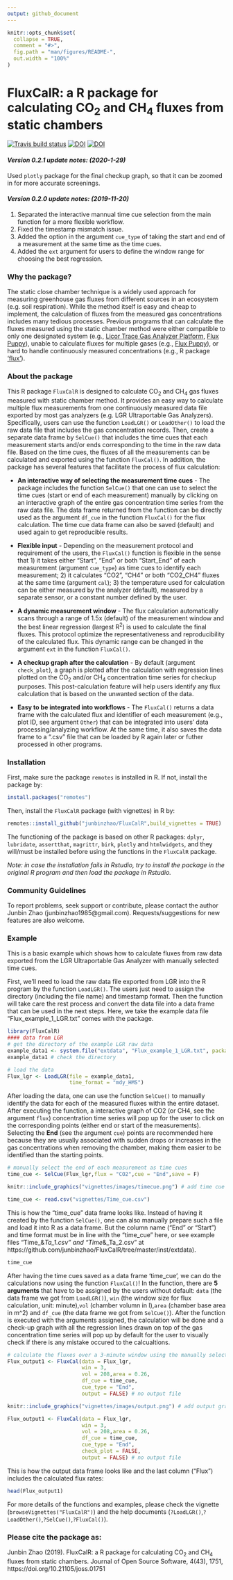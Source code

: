 ```yaml
---
output: github_document
---
```


<!-- README.md is generated from README.Rmd. Please edit that file -->

```r
knitr::opts_chunk$set(
  collapse = TRUE,
  comment = "#>",
  fig.path = "man/figures/README-",
  out.width = "100%"
)
```

# FluxCalR: a R package for calculating CO<sub>2</sub> and CH<sub>4</sub> fluxes from static chambers

<!-- badges: start -->
[![Travis build status](https://travis-ci.com/junbinzhao/FluxCalR.svg?branch=master)](https://travis-ci.com/junbinzhao/FluxCalR)
[![DOI](https://joss.theoj.org/papers/10.21105/joss.01751/status.svg)](https://doi.org/10.21105/joss.01751)
[![DOI](https://zenodo.org/badge/DOI/10.5281/zenodo.3549398.svg)](https://doi.org/10.5281/zenodo.3549398)
<!-- badges: end -->

#### *Version 0.2.1 update notes: (2020-1-29)*
Used `plotly` package for the final checkup graph, so that it can be zoomed in for more accurate screenings.  

#### *Version 0.2.0 update notes: (2019-11-20)*
1. Separated the interactive mannual time cue selection from the main function for a more flexible workflow.
2. Fixed the timestamp mismatch issue.
3. Added the option in the argument `cue_type` of taking the start and end of a measurement at the same time as the time cues.
4. Added the `ext` argument for users to define the window range for choosing the best regression. 


### Why the package?

The static close chamber technique is a widely used approach for measuring greenhouse gas fluxes from different sources in an ecosystem (e.g. soil respiration). While the method itself is easy and cheap to implement, the calculation of fluxes from the measured gas concentrations includes many tedious processes. Previous programs that can calculate the fluxes measured using the static chamber method were either compatible to only one designated system (e.g., [Licor Trace Gas Analyzer Platform](https://www.licor.com/env/products/trace_gas/), [Flux Puppy](https://www.sciencedirect.com/science/article/pii/S0168192319301522)), unable to calculate fluxes for multiple gases (e.g., [Flux Puppy](https://www.sciencedirect.com/science/article/pii/S0168192319301522)), or hard to handle continuously measured concentrations (e.g., R package ['flux'](https://cran.r-project.org/web/packages/flux/index.html)). 

### About the package

This R package `FluxCalR` is designed to calculate CO<sub>2</sub> and CH<sub>4</sub> gas fluxes measured with static chamber method. It provides an easy way to calculate multiple flux measurements from one continuously measured data file exported by most gas analyzers (e.g. LGR Ultraportable Gas Analyzers). Specifically, users can use the function `LoadLGR()` or `LoadOther()` to load the raw data file that includes the gas concentration records. Then, create a separate data frame by `SelCue()` that includes the time cues that each measurement starts and/or ends corresponding to the time in the raw data file. Based on the time cues, the fluxes of all the measurements can be calculated and exported using the function `FluxCal()`. In addition, the package has several features that facilitate the process of flux calculation:

* **An interactive way of selecting the measurement time cues** - The package includes the function `SelCue()` that one can use to select the time cues (start or end of each measurement) manually by clicking on an interactive graph of the entire gas concentration time series from the raw data file. The data frame returned from the function can be directly used as the argument `df_cue` in the function `FluxCal()` for the flux calculation. The time cue data frame can also be saved (default) and used again to get reproducible results.   

* **Flexible input** - Depending on the measurement protocol and requirement of the users, the `FluxCal()` function is flexible in the sense that 1) it takes either "Start", "End" or both "Start_End" of each measurement (argument `cue_type`) as time cues to identify each measurement; 2) it calculates "CO2", "CH4" or both "CO2_CH4" fluxes at the same time (argument `cal`); 3) the temperature used for calculation can be either measured by the analyzer (default), measured by a separate sensor, or a constant number defined by the user. 

* **A dynamic measurement window** - The flux calculation automatically scans through a range of 1.5x (default) of the measurement window and the best linear regression (largest R<sup>2</sup>) is used to calculate the final fluxes. This protocol optimize the representativeness and reproducibility of the calculated flux. This dynamic range can be changed in the argument `ext` in the function `FluxCal()`. 

* **A checkup graph after the calculation** - By default (argument `check_plot`), a graph is plotted after the calculation with regression lines plotted on the CO<sub>2</sub> and/or CH<sub>4</sub> concentration time series for checkup purposes. This post-calculation feature will help users identify any flux calculation that is based on the unwanted section of the data. 

* **Easy to be integrated into workflows** - The `FluxCal()` returns a data frame with the calculated flux and identifier of each measurement (e.g., plot ID, see argument `Other`) that can be integrated into users' data processing/analyzing workflow. At the same time, it also saves the data frame to a ".csv" file that can be loaded by R again later or futher processed in other programs. 


### Installation

First, make sure the package `remotes` is installed in R. If not, install the package by: 
```r
install.packages("remotes")
```
Then, install the `FluxCalR` package (with vignettes) in R by:
```r
remotes::install_github("junbinzhao/FluxCalR",build_vignettes = TRUE)
```
The functioning of the package is based on other R packages: `dplyr`, `lubridate`, `assertthat`, `magrittr`, `birk`, `plotly` and `htmlwidgets`, and they will/must be installed before using the functions in the `FluxCalR` package.

*Note: in case the installation fails in Rstudio, try to install the package in the original R program and then load the package in Rstudio.* 




### Community Guidelines

To report problems, seek support or contribute, please contact the author Junbin Zhao (junbinzhao1985@gmail.com). Requests/suggestions for new features are also welcome.


### Example

This is a basic example which shows how to calculate fluxes from raw data exported from the LGR Ultraportable Gas Analyzer with manually selected time cues.

First, we'll need to load the raw data file exported from LGR into the R program by the function `LoadLGR()`. The users just need to assign the directory (including the file name) and timestamp format. Then the function will take care the rest process and convert the data file into a data frame that can be used in the next steps. Here, we take the example data file "Flux_example_1_LGR.txt" comes with the package. 

```r
library(FluxCalR)
#### data from LGR
# get the directory of the example LGR raw data
example_data1 <- system.file("extdata", "Flux_example_1_LGR.txt", package = "FluxCalR")
example_data1 # check the directory

# load the data
Flux_lgr <- LoadLGR(file = example_data1,
                    time_format = "mdy_HMS")
```

After loading the data, one can use the function `SelCue()` to manually identify the data for each of the measured fluxes within the entire dataset. After executing the function, a interactive graph of CO2 (or CH4, see the argument `flux`) concentration time series will pop up for the user to click on the corresponding points (either end or start of the measurements). Selecting the **End** (see the argument `cue`) points are recommended here because they are usually associated with sudden drops or increases in the gas concentrations when removing the chamber, making them easier to be identified than the starting points. 

```r
# manually select the end of each measurement as time cues
time_cue <- SelCue(Flux_lgr,flux = "CO2",cue = "End",save = F)
```

```r
knitr::include_graphics("vignettes/images/timecue.png") # add time cue graph with limited width
```

```r
time_cue <- read.csv("vignettes/Time_cue.csv")
```

This is how the "time_cue" data frame looks like. Instead of having it created by the function `SelCue()`, one can also manually prepare such a file and load it into R as a data frame. But the column name ("End" or "Start") and time format must be in line with the "time_cue" here, or see example files "Time_&_Ta_1.csv" and "Time_&_Ta_2.csv" at https://github.com/junbinzhao/FluxCalR/tree/master/inst/extdata).  

```r
time_cue
```

After having the time cues saved as a data frame 'time_cue', we can do the calculations now using the function `FluxCal()`! In the function, there are **5 arguments** that have to be assigned by the users without default: `data` (the data frame we got from `LoadLGR()`), `win` (the window size for flux calculation, unit: minute),`vol` (chamber volumn in l),`area` (chamber base area in m^2) and `df_cue` (the data frame we got from `SelCue()`). After the function is executed with the arguments assigned, the calculation will be done and a check-up graph with all the regression lines drawn on top of the gas concentration time series will pop up by default for the user to visually check if there is any mistake occured to the calcualtions. 

```r
# calculate the fluxes over a 3-minute window using the manually selected cues
Flux_output1 <- FluxCal(data = Flux_lgr,
                        win = 3,
                        vol = 208,area = 0.26,
                        df_cue = time_cue,
                        cue_type = "End",
                        output = FALSE) # no output file
```

```r
knitr::include_graphics("vignettes/images/output.png") # add output graph with limited width
```

```r
Flux_output1 <- FluxCal(data = Flux_lgr,
                        win = 3,
                        vol = 208,area = 0.26,
                        df_cue = time_cue,
                        cue_type = "End",
                        check_plot = FALSE,
                        output = FALSE) # no output file
```

This is how the output data frame looks like and the last column ("Flux") includes the calculated flux rates: 
```r
head(Flux_output1)
```

For more details of the functions and examples, please check the vignette (`browseVignettes("FluxCalR")`) and the help documents (`?LoadLGR()`,`?LoadOther()`,`?SelCue()`,`?FluxCal()`). 


### Please cite the package as:

Junbin Zhao (2019). FluxCalR: a R package for calculating CO<sub>2</sub> and CH<sub>4</sub> fluxes from static chambers. Journal of Open Source Software, 4(43), 1751, https://doi.org/10.21105/joss.01751
